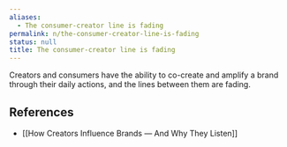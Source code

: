 ```yaml
---
aliases:
  - The consumer-creator line is fading
permalink: n/the-consumer-creator-line-is-fading
status: null
title: The consumer-creator line is fading
---
```

Creators and consumers have the ability to co-create and amplify a brand through their daily actions, and the lines between them are fading.

## References

- [[How Creators Influence Brands — And Why They Listen]]
